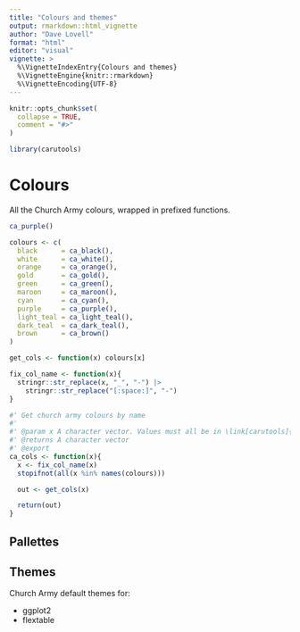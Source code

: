 ```yaml
---
title: "Colours and themes"
output: rmarkdown::html_vignette
author: "Dave Lovell"
format: "html"
editor: "visual"
vignette: >
  %\VignetteIndexEntry{Colours and themes}
  %\VignetteEngine{knitr::rmarkdown}
  %\VignetteEncoding{UTF-8}
---
```


```r
knitr::opts_chunk$set(
  collapse = TRUE,
  comment = "#>"
)
```

```r
library(carutools)
```

<!-- WARNING - This vignette is generated by {fusen} from dev/flat_colours-and-themes.qmd: do not edit by hand -->


# Colours

All the Church Army colours, wrapped in prefixed functions.

```r
ca_purple()
```


```r

colours <- c(
  black      = ca_black(),
  white      = ca_white(),
  orange     = ca_orange(),
  gold       = ca_gold(),
  green      = ca_green(),
  maroon     = ca_maroon(),
  cyan       = ca_cyan(),
  purple     = ca_purple(),
  light_teal = ca_light_teal(),
  dark_teal  = ca_dark_teal(),
  brown      = ca_brown()
)

get_cols <- function(x) colours[x]

fix_col_name <- function(x){
  stringr::str_replace(x, "_", "-") |>
    stringr::str_replace("[:space:]", "-")
}

#' Get church army colours by name
#'
#' @param x A character vector. Values must all be in \link[carutools]{ca_sample_cols}
#' @returns A character vector
#' @export
ca_cols <- function(x){
  x <- fix_col_name(x)
  stopifnot(all(x %in% names(colours)))

  out <- get_cols(x)

  return(out)
}
```



## Pallettes

## Themes

Church Army default themes for:

* ggplot2
* flextable

